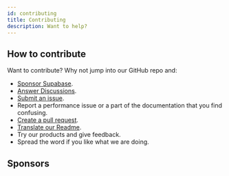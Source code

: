 ```yaml
---
id: contributing
title: Contributing
description: Want to help?
---
```



## How to contribute

Want to contribute? Why not jump into our GitHub repo and:

- [Sponsor Supabase](https://github.com/sponsors/supabase).
- [Answer Discussions](https://github.com/supabase/supabase/discussions).
- [Submit an issue](https://github.com/supabase/supabase/issue).
- Report a performance issue or a part of the documentation that you find confusing.
- [Create a pull request](https://github.com/supabase/supabase/pulls).
- [Translate our Readme](https://github.com/supabase/supabase/tree/master/i18n).
- Try our products and give feedback.
- Spread the word if you like what we are doing.


## Sponsors

<Sponsors />